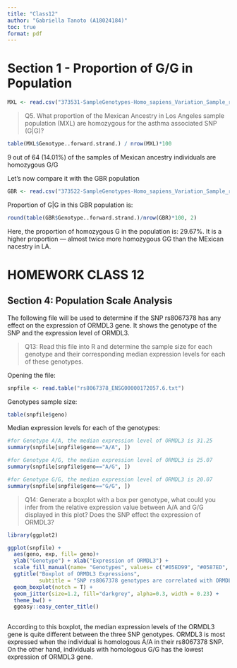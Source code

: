 ```yaml
---
title: "Class12"
author: "Gabriella Tanoto (A18024184)"
toc: true
format: pdf
---
```


# Section 1 - Proportion of G/G in Population

```r
MXL <- read.csv("373531-SampleGenotypes-Homo_sapiens_Variation_Sample_rs8067378.csv")
```
> Q5. What proportion of the Mexican Ancestry in Los Angeles sample population (MXL) are homozygous for the asthma associated SNP (G|G)?

```r
table(MXL$Genotype..forward.strand.) / nrow(MXL)*100
```
9 out of 64 (14.01%) of the samples of Mexican ancestry individuals are homozygous G/G


Let's now compare it with the GBR population
```r
GBR <- read.csv("373522-SampleGenotypes-Homo_sapiens_Variation_Sample_rs8067378.csv")
```

Proportion of G|G in this GBR population is:
```r
round(table(GBR$Genotype..forward.strand.)/nrow(GBR)*100, 2)
```
Here, the proportion of homozygous G in the population is: 29.67%. It is a higher proportion — almost twice more homozygous GG than the MExican nacestry in LA.



# HOMEWORK CLASS 12
## Section 4: Population Scale Analysis

The following file will be used to determine if the SNP rs8067378 has any effect on the expression of ORMDL3 gene. It shows the genotype of the SNP and the expression level of ORMDL3. 

> Q13: Read this file into R and determine the sample size for each genotype and their corresponding median expression levels for each of these genotypes. 

Opening the file:
```r
snpfile <- read.table("rs8067378_ENSG00000172057.6.txt")
```

Genotypes sample size:
```r
table(snpfile$geno)
```

Median expression levels for each of the genotypes:
```r
#for Genotype A/A, the median expression level of ORMDL3 is 31.25
summary(snpfile[snpfile$geno=="A/A", ])
```
```r
#for Genotype A/G, the median expression level of ORMDL3 is 25.07
summary(snpfile[snpfile$geno=="A/G", ])
```
```r
#for Genotype G/G, the median expression level of ORMDL3 is 20.07
summary(snpfile[snpfile$geno=="G/G", ])
```

> Q14: Generate a boxplot with a box per genotype, what could you infer from the relative expression value between A/A and G/G displayed in this plot? Does the SNP effect the expression of ORMDL3? 

```r
library(ggplot2)

ggplot(snpfile) +
  aes(geno, exp, fill= geno)+
  ylab("Genotype") + xlab("Expression of ORMDL3") +
  scale_fill_manual(name= "Genotypes", values= c("#05ED99", "#0587ED", "#4149FB"))+
  ggtitle("Boxplot of ORMDL3 Expressions", 
          subtitle = "SNP rs8067378 genotypes are correlated with ORMDL3 Gene Expressions")+
  geom_boxplot(notch = T) + 
  geom_jitter(size=1.2, fill="darkgrey", alpha=0.3, width = 0.23) +
  theme_bw() +
  ggeasy::easy_center_title() 
  
```

According to this boxplot, the median expression levels of the ORMDL3 gene is quite different between the three SNP genotypes. ORMDL3 is most expressed when the individual is homologous A/A in their rs8067378 SNP. On the other hand, individuals with homologous G/G has the lowest expression of ORMDL3 gene. 